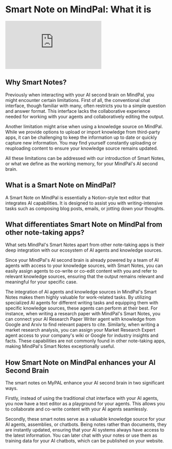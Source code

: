 # Smart Note on MindPal: What it is

<div
  style={{
    marginTop: 24,
    position: "relative",
    width: "100%",
    paddingBottom: "56.25%",
  }}
>
  <iframe
    style={{ position: "absolute", width: "100%", height: "100%" }}
    src="https://www.youtube.com/embed/6dzVFHwVDrI"
    title="YouTube video player"
    frameBorder="0"
    allow="accelerometer; autoplay; clipboard-write; encrypted-media; gyroscope; picture-in-picture; web-share"
    allowFullScreen
  ></iframe>
</div>

## Why Smart Notes?

Previously when interacting with your AI second brain on MindPal, you might encounter certain limitations. First of all, the conventional chat interface, though familiar with many, often restricts you to a simple question and answer format. This interface lacks the collaborative experience needed for working with your agents and collaboratively editing the output.

Another limitation might arise when using a knowledge source on MindPal. While we provide options to upload or import knowledge from third-party apps, it can be challenging to keep the information up to date or quickly capture new information. You may find yourself constantly uploading or reuploading content to ensure your knowledge source remains updated.

All these limitations can be addressed with our introduction of Smart Notes, or what we define as the working memory, for your MindPal's AI second brain.

## What is a Smart Note on MindPal?

A Smart Note on MindPal is essentially a Notion-style text editor that integrates AI capabilities. It is designed to assist you with writing-intensive tasks such as composing blog posts, emails, or jotting down your thoughts.

## What differentiates Smart Note on MindPal from other note-taking apps?

What sets MindPal's Smart Notes apart from other note-taking apps is their deep integration with our ecosystem of AI agents and knowledge sources.

Since your MindPal's AI second brain is already powered by a team of AI agents with access to your knowledge sources, with Smart Notes, you can easily assign agents to co-write or co-edit content with you and refer to relevant knowledge sources, ensuring that the output remains relevant and meaningful for your specific case.

The integration of AI agents and knowledge sources in MindPal's Smart Notes makes them highly valuable for work-related tasks. By utilizing specialized AI agents for different writing tasks and equipping them with specific knowledge sources, these agents can perform at their best. For instance, when writing a research paper with MindPal's Smart Notes, you can connect your AI Research Paper Writer agent with knowledge from Google and Arxiv to find relevant papers to cite. Similarly, when writing a market research analysis, you can assign your Market Research Expert agent access to your company's wiki or Google for industry insights and facts. These capabilities are not commonly found in other note-taking apps, making MindPal's Smart Notes exceptionally useful.

## How Smart Note on MindPal enhances your AI Second Brain

The smart notes on MyPAL enhance your AI second brain in two significant ways.

Firstly, instead of using the traditional chat interface with your AI agents, you now have a text editor as a playground for your agents. This allows you to collaborate and co-write content with your AI agents seamlessly.

Secondly, these smart notes serve as a valuable knowledge source for your AI agents, assemblies, or chatbots. Being notes rather than documents, they are instantly updated, ensuring that your AI systems always have access to the latest information. You can later chat with your notes or use them as training data for your AI chatbots, which can be published on your website.


<PageFooter />
